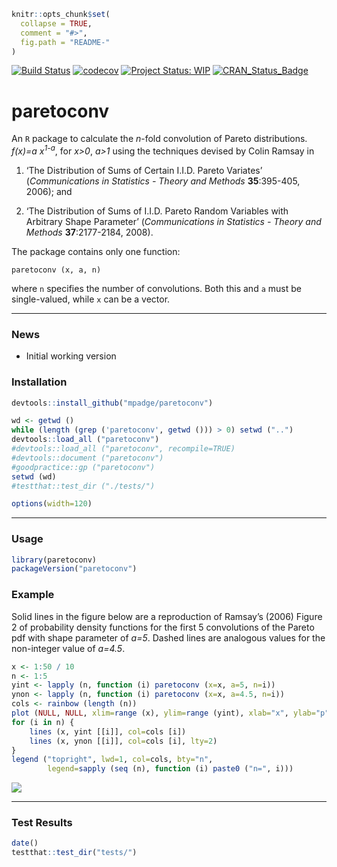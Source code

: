 
```r
knitr::opts_chunk$set(
  collapse = TRUE,
  comment = "#>",
  fig.path = "README-"
)
```

[![Build Status](https://travis-ci.org/mpadge/paretoconv.svg)](https://travis-ci.org/mpadge/paretoconv) 
[![codecov](https://codecov.io/gh/mpadge/paretoconv/branch/master/graph/badge.svg)](https://codecov.io/gh/mpadge/paretoconv)
[![Project Status: WIP](http://www.repostatus.org/badges/0.1.0/wip.svg)](http://www.repostatus.org/#wip)
[![CRAN_Status_Badge](http://www.r-pkg.org/badges/version/paretoconv)](http://cran.r-project.org/web/packages/paretoconv) 

# paretoconv

An `R` package to calculate the $n$-fold convolution of Pareto distributions.
*f(x)=a x<sup>1-a</sup>*,
for *x>0*, *a>1* using the techniques devised by Colin Ramsay in

1. 'The Distribution of Sums of Certain I.I.D.  Pareto Variates' (*Communications
   in Statistics - Theory and Methods* **35**:395-405, 2006); and

2. 'The Distribution of Sums of I.I.D. Pareto Random Variables with Arbitrary
   Shape Parameter' (*Communications in Statistics - Theory and Methods*
   **37**:2177-2184, 2008).

The package contains only one function:
```
paretoconv (x, a, n)
```
where `n` specifies the number of convolutions. Both this and `a` must be
single-valued, while `x` can be a vector. 

-----

### News

- Initial working version 

### Installation

```r
devtools::install_github("mpadge/paretoconv")
```

```r
wd <- getwd ()
while (length (grep ('paretoconv', getwd ())) > 0) setwd ("..")
devtools::load_all ("paretoconv")
#devtools::load_all ("paretoconv", recompile=TRUE)
#devtools::document ("paretoconv")
#goodpractice::gp ("paretoconv")
setwd (wd)
#testthat::test_dir ("./tests/")
```

```r
options(width=120)
```

-----

### Usage

```r
library(paretoconv)
packageVersion("paretoconv") 
```

### Example

Solid lines in the figure below are a reproduction of Ramsay's (2006) Figure 2
of probability density functions for the first 5 convolutions of the Pareto pdf
with shape parameter of *a=5*. Dashed lines are analogous values for the
non-integer value of *a=4.5*.

```r
x <- 1:50 / 10
n <- 1:5
yint <- lapply (n, function (i) paretoconv (x=x, a=5, n=i))
ynon <- lapply (n, function (i) paretoconv (x=x, a=4.5, n=i))
cols <- rainbow (length (n))
plot (NULL, NULL, xlim=range (x), ylim=range (yint), xlab="x", ylab="p")
for (i in n) {
    lines (x, yint [[i]], col=cols [i])
    lines (x, ynon [[i]], col=cols [i], lty=2)
}
legend ("topright", lwd=1, col=cols, bty="n", 
        legend=sapply (seq (n), function (i) paste0 ("n=", i)))
```
![](./fig/README-example.png)


-----

### Test Results

```r
date()
testthat::test_dir("tests/")
```

